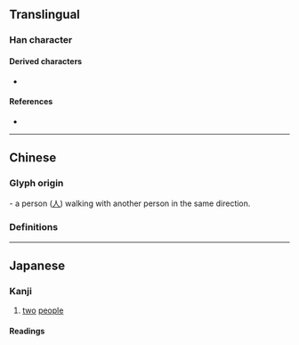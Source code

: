 {{also|從|丛|人人|ㅆ}}
{{character info/new}}
==Translingual==
{{Han simplified forms|從|従|从}}
{{stroke order|type=animate}}

===Han character===
{{Han char|rn=9|rad=人|as=02|sn=4|four=88000|canj=OO|ids=⿰人人(GHTJK)}}

====Derived characters====
* {{l|mul|[[枞]], [[纵]], [[疭]], [[怂]], [[𠈌]], [[苁]]}}

====References====
* {{Han ref|kx=0092.030|dkj=00362|dj=0195.010|hdz=10105.030|uh=4ECE|ud=20174}}

----

==Chinese==

===Glyph origin===
{{Han etym}}
{{liushu|ic}} - a person ([[人]]) walking with another person in the same direction.

===Definitions===
{{zh-see|從|sv}}

----

==Japanese==

===Kanji===
{{ja-kanji|grade=uc|rs=人02}}

# [[two]] [[people]]

====Readings====
{{ja-readings
|on=しょう, じゅ, じゅう
|kun=したが-う, より
}}